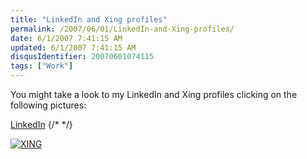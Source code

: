 ```yaml
---
title: "LinkedIn and Xing profiles"
permalink: /2007/06/01/LinkedIn-and-Xing-profiles/
date: 6/1/2007 7:41:15 AM
updated: 6/1/2007 7:41:15 AM
disqusIdentifier: 20070601074115
tags: ["Work"]
---
```

You might take a look to my LinkedIn and Xing profiles clicking on the following pictures:

[LinkedIn](http://www.linkedin.com/in/laurentkempe)
{/* <!-- more --> */}

[![XING](http://www.xing.com/img/buttons/10_en_btn.gif)](http://www.xing.com/profile/Laurent_Kempe)
